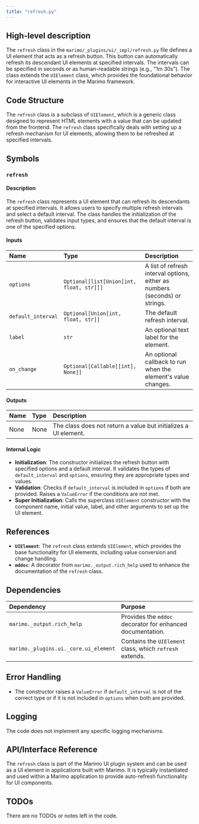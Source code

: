 ```yaml
---
title: "refresh.py"
---
```


## High-level description

The `refresh` class in the `marimo/_plugins/ui/_impl/refresh.py` file defines a UI element that acts as a refresh button. This button can automatically refresh its descendant UI elements at specified intervals. The intervals can be specified in seconds or as human-readable strings (e.g., "1m 30s"). The class extends the `UIElement` class, which provides the foundational behavior for interactive UI elements in the Marimo framework.

## Code Structure

The `refresh` class is a subclass of `UIElement`, which is a generic class designed to represent HTML elements with a value that can be updated from the frontend. The `refresh` class specifically deals with setting up a refresh mechanism for UI elements, allowing them to be refreshed at specified intervals.

## Symbols

### `refresh`
#### Description
The `refresh` class represents a UI element that can refresh its descendants at specified intervals. It allows users to specify multiple refresh intervals and select a default interval. The class handles the initialization of the refresh button, validates input types, and ensures that the default interval is one of the specified options.

#### Inputs
| Name             | Type                                      | Description                                                                 |
|:-----------------|:------------------------------------------|:----------------------------------------------------------------------------|
| `options`        | `Optional[list[Union[int, float, str]]]`  | A list of refresh interval options, either as numbers (seconds) or strings. |
| `default_interval` | `Optional[Union[int, float, str]]`      | The default refresh interval.                                               |
| `label`          | `str`                                     | An optional text label for the element.                                     |
| `on_change`      | `Optional[Callable[[int], None]]`         | An optional callback to run when the element's value changes.               |

#### Outputs
| Name  | Type | Description |
|:------|:-----|:------------|
| None  | None | The class does not return a value but initializes a UI element. |

#### Internal Logic
- **Initialization**: The constructor initializes the refresh button with specified options and a default interval. It validates the types of `default_interval` and `options`, ensuring they are appropriate types and values.
- **Validation**: Checks if `default_interval` is included in `options` if both are provided. Raises a `ValueError` if the conditions are not met.
- **Super Initialization**: Calls the superclass `UIElement` constructor with the component name, initial value, label, and other arguments to set up the UI element.

## References

- **`UIElement`**: The `refresh` class extends `UIElement`, which provides the base functionality for UI elements, including value conversion and change handling.
- **`mddoc`**: A decorator from `marimo._output.rich_help` used to enhance the documentation of the `refresh` class.

## Dependencies

| Dependency                        | Purpose                                                                 |
|:----------------------------------|:------------------------------------------------------------------------|
| `marimo._output.rich_help`        | Provides the `mddoc` decorator for enhanced documentation.              |
| `marimo._plugins.ui._core.ui_element` | Contains the `UIElement` class, which `refresh` extends.               |

## Error Handling

- The constructor raises a `ValueError` if `default_interval` is not of the correct type or if it is not included in `options` when both are provided.

## Logging

The code does not implement any specific logging mechanisms.

## API/Interface Reference

The `refresh` class is part of the Marimo UI plugin system and can be used as a UI element in applications built with Marimo. It is typically instantiated and used within a Marimo application to provide auto-refresh functionality for UI components.

## TODOs

There are no TODOs or notes left in the code.